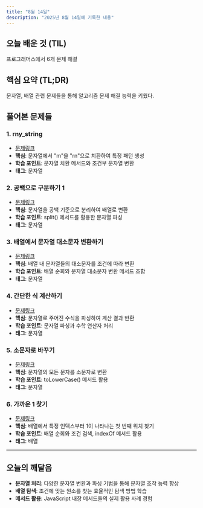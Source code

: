 ```yaml
---
title: "8월 14일"
description: "2025년 8월 14일에 기록한 내용"
---
```


## 오늘 배운 것 (TIL)

프로그래머스에서 6개 문제 해결

## 핵심 요약 (TL;DR)

문자열, 배열 관련 문제들을 통해 알고리즘 문제 해결 능력을 키웠다.

## 풀어본 문제들

### 1. rny_string

- [문제링크](https://school.programmers.co.kr/learn/courses/30/lessons/181863)
- **핵심**: 문자열에서 "m"을 "rn"으로 치환하여 특정 패턴 생성
- **학습 포인트**: 문자열 치환 메서드와 조건부 문자열 변환
- **태그**: 문자열

### 2. 공백으로 구분하기 1

- [문제링크](https://school.programmers.co.kr/learn/courses/30/lessons/181869)
- **핵심**: 문자열을 공백 기준으로 분리하여 배열로 변환
- **학습 포인트**: split() 메서드를 활용한 문자열 파싱
- **태그**: 문자열

### 3. 배열에서 문자열 대소문자 변환하기

- [문제링크](https://school.programmers.co.kr/learn/courses/30/lessons/181875)
- **핵심**: 배열 내 문자열들의 대소문자를 조건에 따라 변환
- **학습 포인트**: 배열 순회와 문자열 대소문자 변환 메서드 조합
- **태그**: 문자열

### 4. 간단한 식 계산하기

- [문제링크](https://school.programmers.co.kr/learn/courses/30/lessons/181865)
- **핵심**: 문자열로 주어진 수식을 파싱하여 계산 결과 반환
- **학습 포인트**: 문자열 파싱과 수학 연산자 처리
- **태그**: 문자열

### 5. 소문자로 바꾸기

- [문제링크](https://school.programmers.co.kr/learn/courses/30/lessons/181876)
- **핵심**: 문자열의 모든 문자를 소문자로 변환
- **학습 포인트**: toLowerCase() 메서드 활용
- **태그**: 문자열

### 6. 가까운 1 찾기

- [문제링크](https://school.programmers.co.kr/learn/courses/30/lessons/181898)
- **핵심**: 배열에서 특정 인덱스부터 1이 나타나는 첫 번째 위치 찾기
- **학습 포인트**: 배열 순회와 조건 검색, indexOf 메서드 활용
- **태그**: 배열

---

## 오늘의 깨달음

- **문자열 처리**: 다양한 문자열 변환과 파싱 기법을 통해 문자열 조작 능력 향상
- **배열 탐색**: 조건에 맞는 원소를 찾는 효율적인 탐색 방법 학습
- **메서드 활용**: JavaScript 내장 메서드들의 실제 활용 사례 경험

